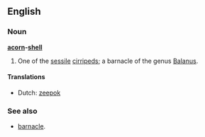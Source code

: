 ==English==

===Noun===
'''[[acorn]]-[[shell]]'''
# {{zoology}} One of the [[sessile]] [[cirripeds]]; a barnacle of the genus [[Balanus]].

====Translations====
{{top}}
*Dutch: [[zeepok]] {{m}}
{{mid}}
{{bottom}}

===See also===
* [[barnacle]].